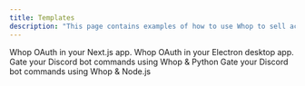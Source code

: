 ```yaml
---
title: Templates
description: "This page contains examples of how to use Whop to sell access to your software."
---
```


<CardGroup cols={2}>
  <Card
    title="Next.js"
    icon="react"
    color="#ea5a0c"
    href="https://github.com/whopio/next-template"
  >
    Whop OAuth in your Next.js app.
  </Card>
  <Card
    title="Electron"
    icon="react"
    color="#0285c7"
    href="https://github.com/denisulit/whop-electron-template"
  >
    Whop OAuth in your Electron desktop app.
  </Card>
  <Card
    title="Discord Bot - Python"
    icon="discord"
    color="#0285c7"
    href="/discord/python"
  >
    Gate your Discord bot commands using Whop & Python
  </Card>
  <Card
    title="Discord Bot - Node.js"
    icon="discord"
    color="#0285c7"
    href="/discord/nodejs"
  >
    Gate your Discord bot commands using Whop & Node.js
  </Card>
</CardGroup>
